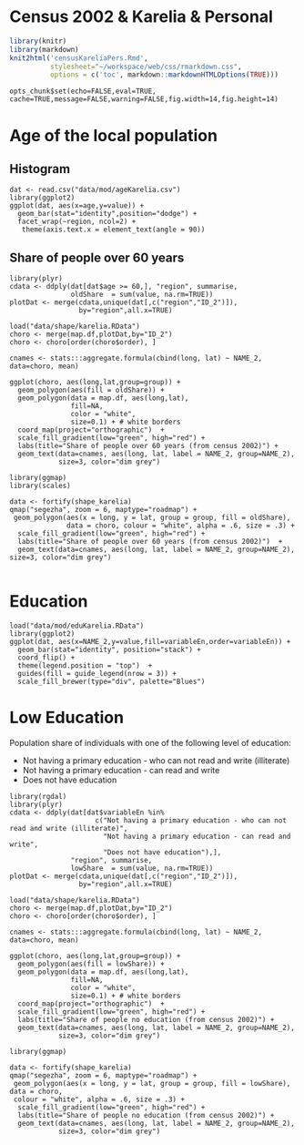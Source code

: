 # Census 2002 & Karelia & Personal

```r
library(knitr)
library(markdown)
knit2html('censusKareliaPers.Rmd', 
          stylesheet="~/workspace/web/css/rmarkdown.css",
          options = c('toc', markdown::markdownHTMLOptions(TRUE)))
```


```roptscensus
opts_chunk$set(echo=FALSE,eval=TRUE, cache=TRUE,message=FALSE,warning=FALSE,fig.width=14,fig.height=14)
```


# Age of the local population

## Histogram


```rcenKarePersAgePlot1

dat <- read.csv("data/mod/ageKarelia.csv")
library(ggplot2)
ggplot(dat, aes(x=age,y=value)) +
  geom_bar(stat="identity",position="dodge") +
  facet_wrap(~region, ncol=2) +
   theme(axis.text.x = element_text(angle = 90))
```

## Share of people over 60 years

```rcenKarePersAgeMap1

library(plyr)
cdata <- ddply(dat[dat$age >= 60,], "region", summarise,
               oldShare  = sum(value, na.rm=TRUE))
plotDat <- merge(cdata,unique(dat[,c("region","ID_2")]),
                 by="region",all.x=TRUE)

load("data/shape/karelia.RData")
choro <- merge(map.df,plotDat,by="ID_2")
choro <- choro[order(choro$order), ]

cnames <- stats:::aggregate.formula(cbind(long, lat) ~ NAME_2, data=choro, mean)

ggplot(choro, aes(long,lat,group=group)) +
  geom_polygon(aes(fill = oldShare)) +
  geom_polygon(data = map.df, aes(long,lat), 
               fill=NA, 
               color = "white",
               size=0.1) + # white borders
  coord_map(project="orthographic")  +
  scale_fill_gradient(low="green", high="red") +
  labs(title="Share of people over 60 years (from census 2002)") +
  geom_text(data=cnames, aes(long, lat, label = NAME_2, group=NAME_2), 
            size=3, color="dim grey")

```


```rcenKarePersAgeMap2
library(ggmap)
library(scales)

data <- fortify(shape_karelia)
qmap("segezha", zoom = 6, maptype="roadmap") +
 geom_polygon(aes(x = long, y = lat, group = group, fill = oldShare), 
              data = choro, colour = "white", alpha = .6, size = .3) +
  scale_fill_gradient(low="green", high="red") +
  labs(title="Share of people over 60 years (from census 2002)")  +
  geom_text(data=cnames, aes(long, lat, label = NAME_2, group=NAME_2), size=3, color="dim grey")


```


# Education

```rcenKarePersEduPlot1
load("data/mod/eduKarelia.RData")
library(ggplot2)
ggplot(dat, aes(x=NAME_2,y=value,fill=variableEn,order=variableEn)) +
  geom_bar(stat="identity", position="stack") +
  coord_flip() + 
  theme(legend.position = "top")  +
  guides(fill = guide_legend(nrow = 3)) +
  scale_fill_brewer(type="div", palette="Blues")
```

# Low Education

Population share of individuals with one of the following level of education: 

- Not having a primary education - who can not read and write (illiterate)
- Not having a primary education - can read and write
- Does not have education


```rcenKarePersEduMap1
library(rgdal)
library(plyr)
cdata <- ddply(dat[dat$variableEn %in% 
                     c("Not having a primary education - who can not read and write (illiterate)",
                       "Not having a primary education - can read and write",
                       "Does not have education"),], 
               "region", summarise,
               lowShare  = sum(value, na.rm=TRUE))
plotDat <- merge(cdata,unique(dat[,c("region","ID_2")]),
                 by="region",all.x=TRUE)

load("data/shape/karelia.RData")
choro <- merge(map.df,plotDat,by="ID_2")
choro <- choro[order(choro$order), ]

cnames <- stats:::aggregate.formula(cbind(long, lat) ~ NAME_2, data=choro, mean)

ggplot(choro, aes(long,lat,group=group)) +
  geom_polygon(aes(fill = lowShare)) +
  geom_polygon(data = map.df, aes(long,lat), 
               fill=NA, 
               color = "white",
               size=0.1) + # white borders
  coord_map(project="orthographic")  +
  scale_fill_gradient(low="green", high="red") +
  labs(title="Share of people no education (from census 2002)") +
  geom_text(data=cnames, aes(long, lat, label = NAME_2, group=NAME_2), 
            size=3, color="dim grey")

```

```rrcenNizPersEduMap2
library(ggmap)

data <- fortify(shape_karelia)
qmap("segezha", zoom = 6, maptype="roadmap") +
 geom_polygon(aes(x = long, y = lat, group = group, fill = lowShare), data = choro,
 colour = "white", alpha = .6, size = .3) +
  scale_fill_gradient(low="green", high="red") +
  labs(title="Share of people no education (from census 2002)") +
  geom_text(data=cnames, aes(long, lat, label = NAME_2, group=NAME_2), 
            size=3, color="dim grey")

```




